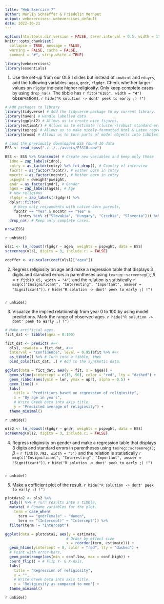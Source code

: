```yaml
---
title: "Web Exercise 7"
author: Merlin Schaeffer & Friedolin Merhout
output: webexercises::webexercises_default
date: 2022-10-21
---
```


```r
options(htmltools.dir.version = FALSE, servr.interval = 0.5, width = 115, digits = 2)
knitr::opts_chunk$set(
  collapse = TRUE, message = FALSE, 
  warning = FALSE, cache = FALSE,
  comment = "#", strip.white = TRUE)

library(webexercises)
library(essentials)
```

1) Use the set-up from our OLS I slides but instead of `imwbcnt` and `eduyrs`, add the following variables: `agea`, `gndr`, `rlgdgr`. Check whether larger values on `rlgdgr` indicate higher religiosity. Only keep complete cases by using `drop_na()`. The tibble has `r fitb("6185", width = "4")` observations.
`r hide("R solution -> dont' peek to early ;) !")`
```r
# Add packages to library
library(tidyverse) # Add the tidyverse package to my current library.
library(haven) # Handle labelled data.
library(ggplot2) # Allows us to create nice figures.
library(estimatr) # Allows us to estimate (cluster-)robust standard errors
library(texreg) # Allows us to make nicely-formatted Html & Latex regression tables.
library(broom) # Allows us to turn parts of model objects into tibbles.
```

```r
# Load the previously downloaded ESS round 10 data
ESS <- read_spss("./../../assets/ESS10.sav")
```

```r
ESS <- ESS %>% transmute( # Create new variables and keep only those
  idno = zap_labels(idno),
  cntry = as_factor(cntry) %>% fct_drop(), # Country of interview
  facntr = as_factor(facntr), # Father born in cntry
  mocntr = as_factor(mocntr), # Mother born in cntry
  pspwght = dweight*pweight,
  gndr = as_factor(gndr), # Gender
  agea = zap_labels(agea), # Age
  # How religious
  rlgdgr = zap_labels(rlgdgr)) %>% 
  dplyr::filter(
    # Keep only respondents with native-born parents,
    facntr == "Yes" & mocntr == "Yes" &
      (cntry %in% c("Slovakia", "Hungary", "Czechia", "Slovenia"))) %>%
  drop_na() # Keep only complete cases.

nrow(ESS)
```
`r unhide()`

```r
ols1 <- lm_robust(rlgdgr ~ agea, weights = pspwght, data = ESS)
screenreg(ols1, digits = 3, include.ci = FALSE)

coeffer <- as.scalar(coef(ols1)["agea"])
```

2) Regress religiosity on age and make a regression table that displays 3 digits and standard errors in parentheses using `texreg::screenreg()`; $\beta$ = `r fitb(0.05, width = "4")` and the relation is statistically `r mcq(c("Insignificant", "Interesting", "Important", answer = "Significant"))`.
`r hide("R solution -> dont' peek to early ;) !")`
```r
```
`r unhide()`

3) Visualize the implied relationship from year 0 to 100 by using model predictions. Mark the range of observed ages.
`r hide("R solution -> dont' peek to early ;) !")`
```r
# Make artificial ages.
fict_dat <- tibble(agea = 0:100)

fict_dat <- predict( #<<
  ols1, newdata = fict_dat, #<<
  interval = "confidence", level = 0.95)$fit %>% #<<
  as_tibble() %>% # Turn into a tibble, then
  bind_cols(fict_dat, .) # Add to the synthetic data.

ggplot(data = fict_dat, aes(y = fit, x = agea)) +
  geom_vline(xintercept = c(15, 90), color = "red", lty = "dashed") +
  geom_ribbon(aes(ymin = lwr, ymax = upr), alpha = 0.5) +
  geom_line() +
  labs(
    title = "Predictions based on regression of religiosity",
    x = "By age in years",
    # Write Greek beta into axis title.
    y = "Predicted average of religiosity") +
  theme_minimal()
```
`r unhide()`

```r
ols2 <- lm_robust(rlgdgr ~ gndr, weights = pspwght, data = ESS)
screenreg(ols2, digits = 3, include.ci = FALSE)
```

4) Regress religiosity on gender and make a regression table that displays 3 digits and standard errors in parentheses using `texreg::screenreg()`; $\beta$ = `r fitb(0.792, width = "5")` and the relation is statistically `r mcq(c("Insignificant", "Interesting", "Important", answer = "Significant"))`.
`r hide("R solution -> dont' peek to early ;) !")`
```r
```
`r unhide()`

5) Make a cofficient plot of the result.
`r hide("R solution -> dont' peek to early ;) !")`
```r
plotdata2 <- ols2 %>%
  tidy() %>% # Turn results into a tibble,
  mutate( # Rename variables for the plot.
    term = case_when(
      term == "gndrFemale" ~ "Women",
      term == "(Intercept)" ~ "Intercept")) %>%
  filter(term != "Intercept")

ggplot(data = plotdata2, aes(y = estimate, 
                            # Order by effect size
                            x = reorder(term, estimate))) +
  geom_hline(yintercept = 0, color = "red", lty = "dashed") +
  # Point with error-bars,
  geom_pointrange(aes(min = conf.low, max = conf.high)) +
  coord_flip() + # Flip Y- & X-Axis,
  labs(
    title = "Regression of religiosity",
    x = "",
    # Write Greek beta into axis title.
    y = "Religiosity as compared to men") +
  theme_minimal()
```
`r unhide()`
